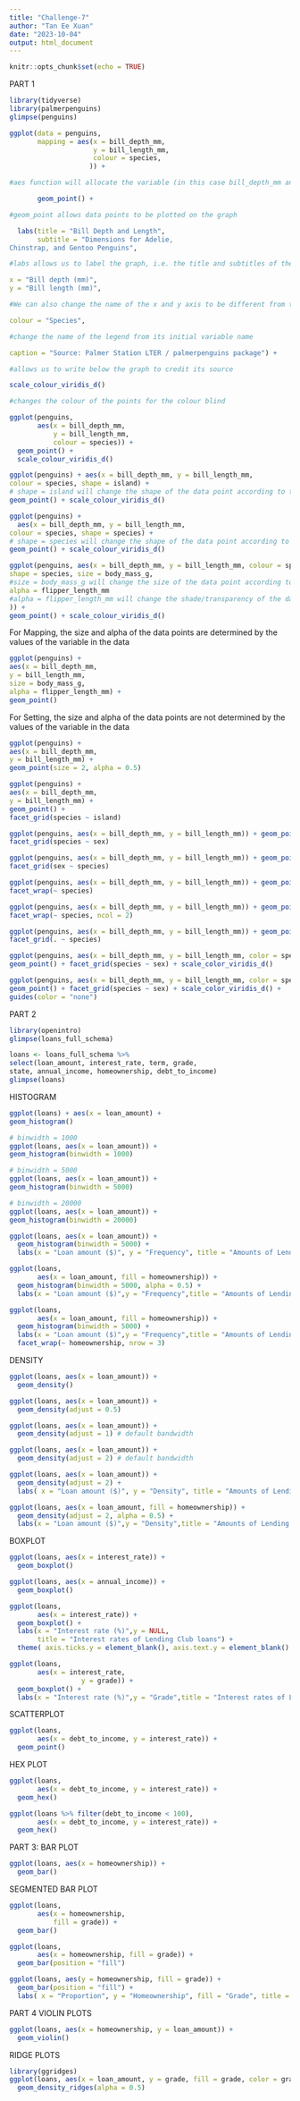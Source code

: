 ```yaml
---
title: "Challenge-7"
author: "Tan Ee Xuan"
date: "2023-10-04"
output: html_document
---
```


```r
knitr::opts_chunk$set(echo = TRUE)
```

PART 1
```r
library(tidyverse)
library(palmerpenguins)
glimpse(penguins)
```
```r
ggplot(data = penguins,
       mapping = aes(x = bill_depth_mm,
                     y = bill_length_mm,
                     colour = species,
                    )) + 

#aes function will allocate the variable (in this case bill_depth_mm and bill_length_mm) to the x and y axis. We can also change the colour of the dots according to the species variable.

       geom_point() +

#geom_point allows data points to be plotted on the graph

  labs(title = "Bill Depth and Length",
       subtitle = "Dimensions for Adelie,
Chinstrap, and Gentoo Penguins",

#labs allows us to label the graph, i.e. the title and subtitles of the graph. 

x = "Bill depth (mm)",
y = "Bill length (mm)",

#We can also change the name of the x and y axis to be different from the initial variable name.

colour = "Species",

#change the name of the legend from its initial variable name

caption = "Source: Palmer Station LTER / palmerpenguins package") + 

#allows us to write below the graph to credit its source

scale_colour_viridis_d()

#changes the colour of the points for the colour blind 

```

```r
ggplot(penguins,
       aes(x = bill_depth_mm,
           y = bill_length_mm,
           colour = species)) +
  geom_point() +
  scale_colour_viridis_d()
```
```r
ggplot(penguins) + aes(x = bill_depth_mm, y = bill_length_mm,
colour = species, shape = island) +
# shape = island will change the shape of the data point according to the island variable
geom_point() + scale_colour_viridis_d()
```


```r
ggplot(penguins) + 
  aes(x = bill_depth_mm, y = bill_length_mm,
colour = species, shape = species) +
# shape = species will change the shape of the data point according to the species variable
geom_point() + scale_colour_viridis_d()
```
```r
ggplot(penguins, aes(x = bill_depth_mm, y = bill_length_mm, colour = species,
shape = species, size = body_mass_g, 
#size = body_mass_g will change the size of the data point according to the magnitude of the body mass
alpha = flipper_length_mm
#alpha = flipper_length_mm will change the shade/transparency of the data point according to the magnitude of the flipper length
)) +
geom_point() + scale_colour_viridis_d()
```
For Mapping, the size and alpha of the data points are determined by the values of the variable in the data
```r
ggplot(penguins) +
aes(x = bill_depth_mm,
y = bill_length_mm,
size = body_mass_g,
alpha = flipper_length_mm) +
geom_point()
```
For Setting, the size and alpha of the data points are not determined by the values of the variable in the data
```r
ggplot(penguins) +
aes(x = bill_depth_mm,
y = bill_length_mm) +
geom_point(size = 2, alpha = 0.5)
```

```r
ggplot(penguins) +
aes(x = bill_depth_mm,
y = bill_length_mm) +
geom_point() +
facet_grid(species ~ island)
```
```r
ggplot(penguins, aes(x = bill_depth_mm, y = bill_length_mm)) + geom_point() +
facet_grid(species ~ sex)
```
```r
ggplot(penguins, aes(x = bill_depth_mm, y = bill_length_mm)) + geom_point() +
facet_grid(sex ~ species)
```
```r
ggplot(penguins, aes(x = bill_depth_mm, y = bill_length_mm)) + geom_point() +
facet_wrap(~ species)
```

```r
ggplot(penguins, aes(x = bill_depth_mm, y = bill_length_mm)) + geom_point() +
facet_wrap(~ species, ncol = 2)
```
```r
ggplot(penguins, aes(x = bill_depth_mm, y = bill_length_mm)) + geom_point() +
facet_grid(. ~ species)
```

```r
ggplot(penguins, aes(x = bill_depth_mm, y = bill_length_mm, color = species)) +
geom_point() + facet_grid(species ~ sex) + scale_color_viridis_d()
```

```r
ggplot(penguins, aes(x = bill_depth_mm, y = bill_length_mm, color = species)) +
geom_point() + facet_grid(species ~ sex) + scale_color_viridis_d() +
guides(color = "none")
```

PART 2
```r
library(openintro)
glimpse(loans_full_schema)
```
```r
loans <- loans_full_schema %>%
select(loan_amount, interest_rate, term, grade,
state, annual_income, homeownership, debt_to_income)
glimpse(loans)
```

HISTOGRAM
```r
ggplot(loans) + aes(x = loan_amount) +
geom_histogram()
```

```r
# binwidth = 1000
ggplot(loans, aes(x = loan_amount)) +
geom_histogram(binwidth = 1000)
```

```r
# binwidth = 5000
ggplot(loans, aes(x = loan_amount)) +
geom_histogram(binwidth = 5000)
```

```r
# binwidth = 20000
ggplot(loans, aes(x = loan_amount)) +
geom_histogram(binwidth = 20000)
```

```r
ggplot(loans, aes(x = loan_amount)) + 
  geom_histogram(binwidth = 5000) +
  labs(x = "Loan amount ($)", y = "Frequency", title = "Amounts of Lending Club loans" )
```

```r
ggplot(loans, 
       aes(x = loan_amount, fill = homeownership)) +
  geom_histogram(binwidth = 5000, alpha = 0.5) +
  labs(x = "Loan amount ($)",y = "Frequency",title = "Amounts of Lending Club loans")
```

```r
ggplot(loans, 
       aes(x = loan_amount, fill = homeownership)) + 
  geom_histogram(binwidth = 5000) +
  labs(x = "Loan amount ($)",y = "Frequency",title = "Amounts of Lending Club loans") +
  facet_wrap(~ homeownership, nrow = 3)
```

DENSITY
```r
ggplot(loans, aes(x = loan_amount)) +
  geom_density()
```

```r
ggplot(loans, aes(x = loan_amount)) +
  geom_density(adjust = 0.5)
```

```r
ggplot(loans, aes(x = loan_amount)) +
  geom_density(adjust = 1) # default bandwidth
```

```r
ggplot(loans, aes(x = loan_amount)) +
  geom_density(adjust = 2) # default bandwidth
```

```r
ggplot(loans, aes(x = loan_amount)) +
  geom_density(adjust = 2) +
  labs( x = "Loan amount ($)", y = "Density", title = "Amounts of Lending Club loans" )
```

```r
ggplot(loans, aes(x = loan_amount, fill = homeownership)) +
  geom_density(adjust = 2, alpha = 0.5) +
  labs(x = "Loan amount ($)",y = "Density",title = "Amounts of Lending Club loans", fill = "Homeownership")
```

BOXPLOT

```r
ggplot(loans, aes(x = interest_rate)) +
  geom_boxplot()
```

```r
ggplot(loans, aes(x = annual_income)) +
  geom_boxplot()
```

```r
ggplot(loans, 
       aes(x = interest_rate)) +
  geom_boxplot() +
  labs(x = "Interest rate (%)",y = NULL,
       title = "Interest rates of Lending Club loans") +
  theme( axis.ticks.y = element_blank(), axis.text.y = element_blank() )
```

```r
ggplot(loans, 
       aes(x = interest_rate,
                  y = grade)) +
  geom_boxplot() +
  labs(x = "Interest rate (%)",y = "Grade",title = "Interest rates of Lending Club loans",subtitle = "by grade of loan")
```

SCATTERPLOT
```r
ggplot(loans, 
       aes(x = debt_to_income, y = interest_rate)) +
  geom_point()
```

HEX PLOT
```r
ggplot(loans, 
       aes(x = debt_to_income, y = interest_rate)) +
  geom_hex()
```

```r
ggplot(loans %>% filter(debt_to_income < 100),
       aes(x = debt_to_income, y = interest_rate)) +
  geom_hex()
```

PART 3:
BAR PLOT
```r
ggplot(loans, aes(x = homeownership)) +
  geom_bar()
```

SEGMENTED BAR PLOT
```r
ggplot(loans, 
       aes(x = homeownership,
           fill = grade)) +
  geom_bar()
```

```r
ggplot(loans, 
       aes(x = homeownership, fill = grade)) +
  geom_bar(position = "fill")
```

```r
ggplot(loans, aes(y = homeownership, fill = grade)) + 
  geom_bar(position = "fill") +
  labs( x = "Proportion", y = "Homeownership", fill = "Grade", title = "Grades of Lending Club loans", subtitle = "and homeownership of lendee")
```

PART 4
VIOLIN PLOTS
```r
ggplot(loans, aes(x = homeownership, y = loan_amount)) +
  geom_violin()
```
RIDGE PLOTS
```r
library(ggridges)
ggplot(loans, aes(x = loan_amount, y = grade, fill = grade, color = grade)) +
  geom_density_ridges(alpha = 0.5)
```

